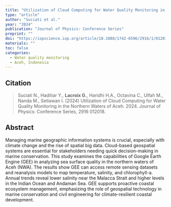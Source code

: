 ```yaml
---
title: "Utilization of Cloud Computing for Water Quality Monitoring in the Northern Waters of Aceh"
type: "article"
author: "Suciati et al."
year: "2024"
publication: "Journal of Physics: Conference Series"
preprint: ""
doi: "https://iopscience.iop.org/article/10.1088/1742-6596/2916/1/012018"
materials: ""
toc: false
categories:
  - Water quality monitoring
  - Aceh, Indonesia
---
```


## Citation

> Suciati N., Haditiar Y., **Lacroix G.**, Haridhi H.A., Octavina C., Ulfah M., Nanda M., Setiawan I. (2024) Utilization of Cloud Computing for Water Quality Monitoring in the Northern Waters of Aceh. 2024. Journal of Physics: Conference Series, 2916 012018.

## Abstract

Managing marine geographic information systems is crucial, especially with climate change and the rise of spatial big data. Cloud-based geospatial systems are essential for stakeholders needing quick decision-making in marine conservation. This study examines the capabilities of Google Earth Engine (GEE) in analyzing sea surface quality in the northern waters of Aceh (NWA). The results show GEE can access remote sensing datasets and reanalysis models to map temperature, salinity, and chlorophyll-a. Annual trends reveal lower salinity near the Malacca Strait and higher levels in the Indian Ocean and Andaman Sea. GEE supports proactive coastal ecosystem management, emphasizing the role of geospatial technology in marine conservation and civil engineering for climate-resilient coastal development.
